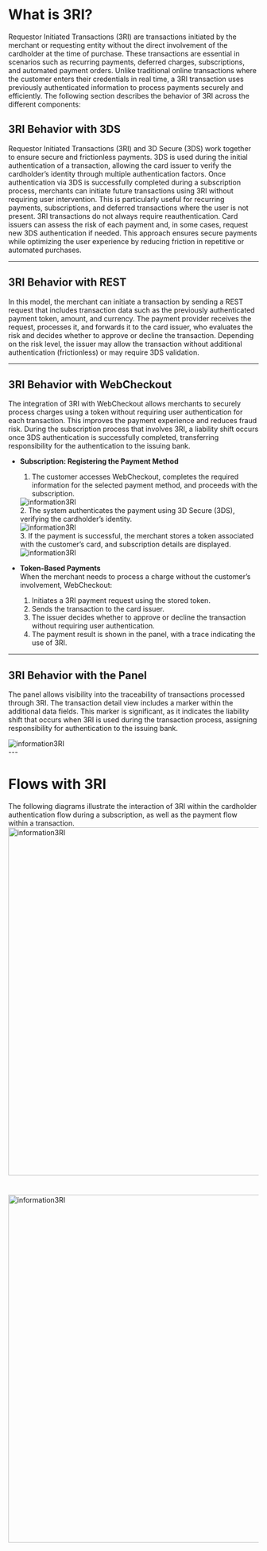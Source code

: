 

<HeroPattern />

# What is 3RI?
Requestor Initiated Transactions (3RI) are transactions initiated by the merchant or requesting entity without the direct involvement of the cardholder at the time of purchase. These transactions are essential in scenarios such as recurring payments, deferred charges, subscriptions, and automated payment orders. Unlike traditional online transactions where the customer enters their credentials in real time, a 3RI transaction uses previously authenticated information to process payments securely and efficiently.
The following section describes the behavior of 3RI across the different components:

## 3RI Behavior with 3DS
Requestor Initiated Transactions (3RI) and 3D Secure (3DS) work together to ensure secure and frictionless payments. 3DS is used during the initial authentication of a transaction, allowing the card issuer to verify the cardholder’s identity through multiple authentication factors. Once authentication via 3DS is successfully completed during a subscription process, merchants can initiate future transactions using 3RI without requiring user intervention. This is particularly useful for recurring payments, subscriptions, and deferred transactions where the user is not present.
3RI transactions do not always require reauthentication. Card issuers can assess the risk of each payment and, in some cases, request new 3DS authentication if needed. This approach ensures secure payments while optimizing the user experience by reducing friction in repetitive or automated purchases.

---

## 3RI Behavior with REST
In this model, the merchant can initiate a transaction by sending a REST request that includes transaction data such as the previously authenticated payment token, amount, and currency. The payment provider receives the request, processes it, and forwards it to the card issuer, who evaluates the risk and decides whether to approve or decline the transaction. Depending on the risk level, the issuer may allow the transaction without additional authentication (frictionless) or may require 3DS validation.

---

## 3RI Behavior with WebCheckout
The integration of 3RI with WebCheckout allows merchants to securely process charges using a token without requiring user authentication for each transaction. This improves the payment experience and reduces fraud risk. During the subscription process that involves 3RI, a liability shift occurs once 3DS authentication is successfully completed, transferring responsibility for the authentication to the issuing bank.

- **Subscription: Registering the Payment Method**  
   1. The customer accesses WebCheckout, completes the required information for the selected payment method, and proceeds with the subscription.
   <div className="max-w-md sm:ml-10 sm:mr-6">
    <img src="/3DS_server/3RI/3ri-sus1-en.webp" alt="information3RI" className="shadow rounded-md my-0"/>
  </div>
   2. The system authenticates the payment using 3D Secure (3DS), verifying the cardholder’s identity.
    <div className="max-w-md sm:ml-10 sm:mr-6">
    <img src="/3DS_server/3RI/3ri-sus2-en.webp" alt="information3RI" className="shadow rounded-md my-0"/>
  </div>
   3. If the payment is successful, the merchant stores a token associated with the customer’s card, and subscription details are displayed.
  <div className="max-w-md sm:ml-10 sm:mr-6">
    <img src="/3DS_server/3RI/3ri-sus3-en.webp" alt="information3RI" className="shadow rounded-md my-0"/>
  </div>



- **Token-Based Payments**  
   When the merchant needs to process a charge without the customer’s involvement, WebCheckout:
   1. Initiates a 3RI payment request using the stored token.
   2. Sends the transaction to the card issuer.
   3. The issuer decides whether to approve or decline the transaction without requiring user authentication.
   4. The payment result is shown in the panel, with a trace indicating the use of 3RI.

---

## 3RI Behavior with the Panel
The panel allows visibility into the traceability of transactions processed through 3RI. The transaction detail view includes a marker within the additional data fields.
This marker is significant, as it indicates the liability shift that occurs when 3RI is used during the transaction process, assigning responsibility for authentication to the issuing bank.
  <div className="max-w-md sm:ml-10 sm:mr-6">
    <img src="/3DS_server/3RI/Img3RI-PanelEn.webp" alt="information3RI" className="shadow rounded-md my-0"/>
  </div>
---

# Flows with 3RI
The following diagrams illustrate the interaction of 3RI within the cardholder authentication flow during a subscription, as well as the payment flow within a transaction.
   <img src="/3DS_server/3RI/FlujoSus_En.webp" alt="information3RI" width="700" className="shadow rounded-md my-0"/> 
#
   <img src="/3DS_server/3RI/FlujoPago_En.webp" alt="information3RI" width="700" className="shadow rounded-md my-0"/>
